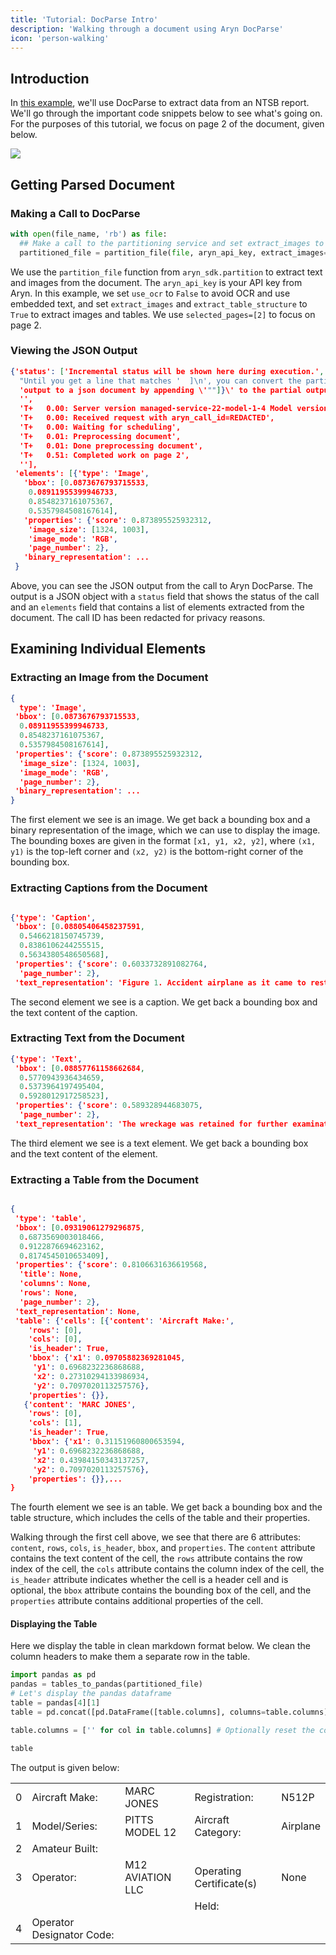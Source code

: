 ```yaml
---
title: 'Tutorial: DocParse Intro'
description: 'Walking through a document using Aryn DocParse'
icon: 'person-walking'
---
```


## Introduction

In [this example](https://colab.research.google.com/drive/120STOQ5wGIpFUbgS7Gcld_PVW-CfLWOg#scrollTo=bTu2a1K-F19w), we'll use DocParse to extract data from an NTSB report. We'll go through the important code snippets below to see what's going on. For the purposes of this tutorial, we focus on page 2 of the document, given below.

<Frame>
  <img src="/images/59_page2.png" />
</Frame>

## Getting Parsed Document

### Making a Call to DocParse

```python text_demo.py
with open(file_name, 'rb') as file:
  ## Make a call to the partitioning service and set extract_images to true.
  partitioned_file = partition_file(file, aryn_api_key, extract_images=True, extract_table_structure=True, use_ocr=False, selected_pages=[2])
```
We use the `partition_file` function from `aryn_sdk.partition` to extract text and images from the document. The `aryn_api_key` is your API key from Aryn. In this example, we set `use_ocr` to `False` to avoid OCR and use embedded text, and set `extract_images` and `extract_table_structure` to `True` to extract images and tables. We use `selected_pages=[2]` to focus on page 2.

### Viewing the JSON Output

```json output.json
{'status': ['Incremental status will be shown here during execution.',
  "Until you get a line that matches '  ]\n', you can convert the partial",
  'output to a json document by appending \'""]}\' to the partial output.',
  '',
  'T+   0.00: Server version managed-service-22-model-1-4 Model version 1.4',
  'T+   0.00: Received request with aryn_call_id=REDACTED',
  'T+   0.00: Waiting for scheduling',
  'T+   0.01: Preprocessing document',
  'T+   0.01: Done preprocessing document',
  'T+   0.51: Completed work on page 2',
  ''],
 'elements': [{'type': 'Image',
   'bbox': [0.0873676793715533,
    0.08911955399946733,
    0.8548237161075367,
    0.5357984508167614],
   'properties': {'score': 0.873895525932312,
    'image_size': [1324, 1003],
    'image_mode': 'RGB',
    'page_number': 2},
   'binary_representation': ...
 }
```

Above, you can see the JSON output from the call to Aryn DocParse. The output is a JSON object with a `status` field that shows the status of the call and an `elements` field that contains a list of elements extracted from the document. The call ID has been redacted for privacy reasons.

## Examining Individual Elements

### Extracting an Image from the Document

```json image.json
{ 
  type': 'Image',
 'bbox': [0.0873676793715533,
  0.08911955399946733,
  0.8548237161075367,
  0.5357984508167614],
 'properties': {'score': 0.873895525932312,
  'image_size': [1324, 1003],
  'image_mode': 'RGB',
  'page_number': 2},
 'binary_representation': ...
}
```
The first element we see is an image. We get back a bounding box and a binary representation of the image, which we can use to display the image. The bounding boxes are given in the format `[x1, y1, x2, y2]`, where `(x1, y1)` is the top-left corner and `(x2, y2)` is the bottom-right corner of the bounding box.

### Extracting Captions from the Document

```json caption.json

{'type': 'Caption',
 'bbox': [0.08805406458237591,
  0.5466218150745739,
  0.8386106244255515,
  0.5634380548650568],
 'properties': {'score': 0.6033732891082764,
  'page_number': 2},
 'text_representation': 'Figure 1. Accident airplane as it came to rest (Source: Federal Aviation Administration)\n'}
```
The second element we see is a caption. We get back a bounding box and the text content of the caption.

### Extracting Text from the Document

```json text.json
{'type': 'Text',
 'bbox': [0.08857761158662684,
  0.5770943936434659,
  0.5373964197495404,
  0.5928012917258523],
 'properties': {'score': 0.589328944683075,
  'page_number': 2},
 'text_representation': 'The wreckage was retained for further examination. \n'}
```
The third element we see is a text element. We get back a bounding box and the text content of the element.

### Extracting a Table from the Document

```json table.json

{ 
 'type': 'table',
 'bbox': [0.09319061279296875,
  0.6873569003018466,
  0.9122876694623162,
  0.8174545010653409],
 'properties': {'score': 0.8106631636619568,
  'title': None,
  'columns': None,
  'rows': None,
  'page_number': 2},
 'text_representation': None,
 'table': {'cells': [{'content': 'Aircraft Make:',
    'rows': [0],
    'cols': [0],
    'is_header': True,
    'bbox': {'x1': 0.09705882369281045,
     'y1': 0.6968232236868688,
     'x2': 0.27310294133986934,
     'y2': 0.7097020113257576},
    'properties': {}},
   {'content': 'MARC JONES',
    'rows': [0],
    'cols': [1],
    'is_header': True,
    'bbox': {'x1': 0.31151960800653594,
     'y1': 0.6968232236868688,
     'x2': 0.43984150343137257,
     'y2': 0.7097020113257576},
    'properties': {}},...
}
```
The fourth element we see is an table. We get back a bounding box and the table structure, which includes the cells of the table and their properties.

Walking through the first cell above, we see that there are 6 attributes: `content`, `rows`, `cols`, `is_header`, `bbox`, and `properties`. The `content` attribute contains the text content of the cell, the `rows` attribute contains the row index of the cell, the `cols` attribute contains the column index of the cell, the `is_header` attribute indicates whether the cell is a header cell and is optional, the `bbox` attribute contains the bounding box of the cell, and the `properties` attribute contains additional properties of the cell.

#### Displaying the Table

Here we display the table in clean markdown format below. We clean the column headers to make them a separate row in the table.
```python display_table.py
import pandas as pd
pandas = tables_to_pandas(partitioned_file)
# Let's display the pandas dataframe
table = pandas[4][1]
table = pd.concat([pd.DataFrame([table.columns], columns=table.columns), table], ignore_index=True)

table.columns = ['' for col in table.columns] # Optionally reset the column headers

table
```
The output is given below:

|    |                           |                  |                           |          |
|---:|:--------------------------|:-----------------|:--------------------------|:---------|
|  0 | Aircraft Make:            | MARC JONES       | Registration:             | N512P    |
|  1 | Model/Series:             | PITTS MODEL 12   | Aircraft Category:        | Airplane |
|  2 | Amateur Built:            |                  |                           |          |
|  3 | Operator:                 | M12 AVIATION LLC | Operating Certificate(s)  | None     |
|    |                           |                  | Held:                     |          |
|  4 | Operator Designator Code: |                  |                           |          |

